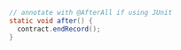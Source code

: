```java
  // annotate with @AfterAll if using JUnit
  static void after() {
    contract.endRecord();
  }
```
